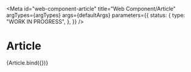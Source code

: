 <!-- @license CC0-1.0 -->


<Meta
  id="web-component-article"
  title="Web Component/Article"
  argTypes={argTypes}
  args={defaultArgs}
  parameters={{
    status: {
      type: "WORK IN PROGRESS",
    },
  }}
/>

# Article

<Canvas>
  <Story name="Default" args={exampleArgs}>
    {Article.bind({})}
  </Story>
</Canvas>

<ArgsTable story="Default" />
